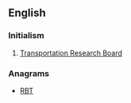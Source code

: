 ==English==

===Initialism===
{{rfc-header|Initialism}}
{{head|en|initialism}}
# {{label|en|US}} [[Transportation Research Board]]

===Anagrams===
* [[RBT#English|RBT]]